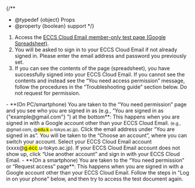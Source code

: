 
{/**
  * @typedef {object} Props
  * @property {boolean} support
  */}

1. Access the [ECCS Cloud Email member-only test page (Google Spreadsheet)](https://docs.google.com/spreadsheets/d/16mWLhEldvrelJNJJ3oa4VlFpnMeSGYgfBja7pTpAL_s/edit?usp=sharing).
2. You will be asked to sign in to your ECCS Cloud Email if not already signed in. Please enter the email address and password you previously set.
3. If you can see the contents of the page (spreadsheet), you have successfully signed into your ECCS Cloud Email. If you cannot see the contents and instead see the “You need access permission” message, follow the procedures in the “Troubleshooting guide” section below. Do not request for permission.

<Help lang="en" support={props.support} open>
  - **(On PC/smartphone) You are taken to the “You need permission” page and you see who you are signed in as (e.g., “You are signed in as {"example@gmail.com"} ”) at the bottom**: This happens when you are signed in with a Google account other than your ECCS Cloud Email. <small>(e.g., @gmail.com, @<em style="font-style: normal; background-color: yellow;">edu.k</em>.u-tokyo.ac.jp)</small>. Click the email address under “You are signed in as”. You will be taken to the “Choose an account”, where you can switch your account. Select your ECCS Cloud Email account (xxxx@<em style="font-style: normal; background-color: yellow;">g.ecc</em>.u-tokyo.ac.jp). If your ECCS Cloud Email account does not show up, click “Use another account” and sign in with your ECCS Cloud Email.
  - **(On a smartphone) You are taken to the “You need permission” or “Request access” page**: This happens when you are signed in with a Google account other than your ECCS Cloud Email. Follow the steps in "Log in on your phone" below, and then try to access the test document again.
</Help>
